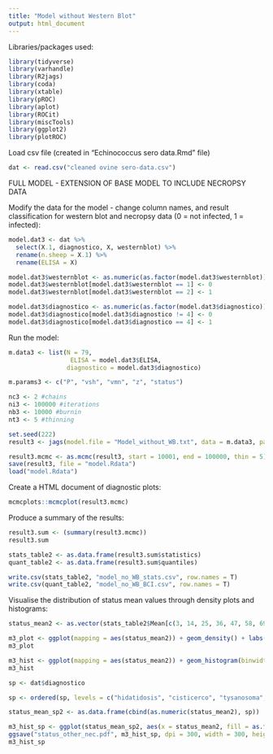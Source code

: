 ```yaml
---
title: "Model without Western Blot"
output: html_document
---
```


Libraries/packages used:
```r
library(tidyverse)
library(varhandle)
library(R2jags)
library(coda)
library(xtable)
library(pROC)
library(aplot)
library(ROCit)
library(miscTools)
library(ggplot2)
library(plotROC)
```

Load csv file (created in "Echinococcus sero data.Rmd" file)
```r
dat <- read.csv("cleaned ovine sero-data.csv")
```

FULL MODEL - EXTENSION OF BASE MODEL TO INCLUDE NECROPSY DATA

Modify the data for the model - change column names, and result classification for western blot and necropsy data (0 = not infected, 1 = infected):
```r
model.dat3 <- dat %>% 
  select(X.1, diagnostico, X, westernblot) %>% 
  rename(n.sheep = X.1) %>% 
  rename(ELISA = X)

model.dat3$westernblot <- as.numeric(as.factor(model.dat3$westernblot))
model.dat3$westernblot[model.dat3$westernblot == 1] <- 0
model.dat3$westernblot[model.dat3$westernblot == 2] <- 1

model.dat3$diagnostico <- as.numeric(as.factor(model.dat3$diagnostico)) #hydatidosis is coded as number 4
model.dat3$diagnostico[model.dat3$diagnostico != 4] <- 0
model.dat3$diagnostico[model.dat3$diagnostico == 4] <- 1
```

Run the model:
```r
m.data3 <- list(N = 79,
                 ELISA = model.dat3$ELISA,
                diagnostico = model.dat3$diagnostico)

m.params3 <- c("P", "vsh", "vmn", "z", "status")

nc3 <- 2 #chains
ni3 <- 100000 #iterations
nb3 <- 10000 #burnin
nt3 <- 5 #thinning

set.seed(222)
result3 <- jags(model.file = "Model_without_WB.txt", data = m.data3, parameters.to.save = m.params3, n.iter = ni3, n.burnin = nb3, n.chains = nc3, progress.bar = "text", n.thin = nt3)
```

```r
result3.mcmc <- as.mcmc(result3, start = 10001, end = 100000, thin = 5)
save(result3, file = "model.Rdata")
load("model.Rdata")
```

Create a HTML document of diagnostic plots:
```r
mcmcplots::mcmcplot(result3.mcmc)
```

Produce a summary of the results:
```r
result3.sum <- (summary(result3.mcmc))
result3.sum
```

```r
stats_table2 <- as.data.frame(result3.sum$statistics)
quant_table2 <- as.data.frame(result3.sum$quantiles)

write.csv(stats_table2, "model_no_WB_stats.csv", row.names = T)
write.csv(quant_table2, "model_no_WB_BCI.csv", row.names = T)
```

Visualise the distribution of status mean values through density plots and histograms:
```r
status_mean2 <- as.vector(stats_table2$Mean[c(3, 14, 25, 36, 47, 58, 69, 80:81, 4:13, 15:24, 26:35, 37:46, 48:57, 59:68, 70:79)])

m3_plot <- ggplot(mapping = aes(status_mean2)) + geom_density() + labs(y = "Density", x = "Status value", title = "Model 2 status density") + theme(plot.title = element_text(hjust = 0.5, face = "bold"))
m3_plot

m3_hist <- ggplot(mapping = aes(status_mean2)) + geom_histogram(binwidth = 0.02, colour = "black", fill = "coral3") + labs(y = "Frequency", x = "Probability") + theme(plot.title = element_text(hjust = 0.5, face = "bold"))
m3_hist
```

```r
sp <- dat$diagnostico

sp <- ordered(sp, levels = c("hidatidosis", "cisticerco", "tysanosoma", "faciola", "dudoso", "negativo"))

status_mean_sp2 <- as.data.frame(cbind(as.numeric(status_mean2), sp))   

m3_hist_sp <- ggplot(status_mean_sp2, aes(x = status_mean2, fill = as.factor(sp))) + geom_histogram(binwidth = 0.02, position = "stack", alpha = 0.5, colour = "black") + labs(y = "Frequency", x = "Probability") + theme(axis.title.x = element_text(size = 20), axis.title.y = element_text(size = 20), axis.text.x = element_text(size = 16), axis.text.y = element_text(size = 16), legend.text = element_text(size = 14), legend.title = element_text(size = 16), plot.margin=unit(c(1,1,1.5,1.2),"cm")) + scale_fill_discrete(name = "Necropsy Result", labels = c(expression(italic("E. granulosus")), expression(italic("Ta. hydatigena")),expression(italic("Th. actinioides")), expression(italic("F. hepatica")), "Indeterminate", "Negative"))
ggsave("status_other_nec.pdf", m3_hist_sp, dpi = 300, width = 300, height = 240, units = "mm")
m3_hist_sp
```